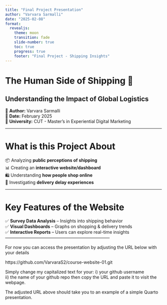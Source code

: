 ```yaml
---
title: "Final Project Presentation"
author: "Varvara Sarmalli"
date: "2025-02-08"
format:
  revealjs:
    theme: moon
    transition: fade
    slide-number: true
    toc: true
    progress: true
    footer: "Final Project - Shipping Insights"
---
```


# **The Human Side of Shipping** 🚢

## Understanding the Impact of Global Logistics

📌 **Author:** Varvara Sarmalli\
📌 **Date:** February 2025\
📌 **University:** CUT - Master's in Experiential Digital Marketing

------------------------------------------------------------------------

# **What is this Project About**

📦 Analyzing **public perceptions of shipping** \
📊 Creating an **interactive website/dashboard**\
🛍️ Understanding **how people shop online**\
🚚 Investigating **delivery delay experiences**

------------------------------------------------------------------------

# **Key Features of the Website**

✅ **Survey Data Analysis** – Insights into shipping behavior\
✅ **Visual Dashboards** – Graphs on shopping & delivery trends\
✅ **Interactive Reports** – Users can explore real-time insights
------------------------------------------------------------------------

For now you can access the presentation by adjusting the URL below with your details

https://github.com/VarvaraS2/course-website-01.git

Simply change my capitalized text for your: i) your github username\
ii) the name of your github repo then copy the URL and paste it to visit the webpage.

The adjusted URL above should take you to an example of a simple Quarto presentation.
